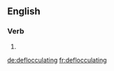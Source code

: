 ==English==

===Verb===
{{head|en|present participle}}

# {{present participle of|deflocculate|lang=en|nocat=1}}

[[de:deflocculating]]
[[fr:deflocculating]]